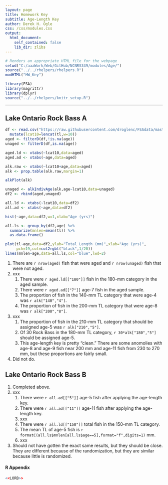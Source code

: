```yaml
---
layout: page
title: Homework Key
subtitle: Age-Length Key
author: Derek H. Ogle
css: /css/modules.css
output:
  html_document:
    self_contained: false
    lib_dir: zlibs
---
```


```r
# Renders an appropriate HTML file for the webpage
setwd("C:/aaaWork/Web/GitHub/NCNRS349/modules/Age/")
source("../../rhelpers/rhelpers.R")
modHTML("HW_Key")
```

```r
library(FSA)
library(magrittr)
library(dplyr)
source("../../rhelpers/knitr_setup.R")
```

----

## Lake Ontario Rock Bass A

```r
df <- read.csv("https://raw.githubusercontent.com/droglenc/FSAdata/master/data-raw/RockBassLO2.csv") %>%
  mutate(lcat10=lencat(tl,w=10))
aged <- filterD(df,!is.na(age))
unaged <- filterD(df,is.na(age))

aged.ld <- xtabs(~lcat10,data=aged)
aged.ad <- xtabs(~age,data=aged)

alk.raw <- xtabs(~lcat10+age,data=aged)
alk <- prop.table(alk.raw,margin=1)

alkPlot(alk)

unaged <- alkIndivAge(alk,age~lcat10,data=unaged)
df2 <- rbind(aged,unaged)

all.ld <- xtabs(~lcat10,data=df2)
all.ad <- xtabs(~age,data=df2)

hist(~age,data=df2,w=1,xlab="Age (yrs)")

all.ls <- group_by(df2,age) %>%
  summarize(mnlen=mean(tl)) %>%
  as.data.frame()

plot(tl~age,data=df2,ylab="Total Length (mm)",xlab="Age (yrs)",
     pch=19,col=col2rgbt("black",1/20))
lines(mnlen~age,data=all.ls,col="blue",lwd=2)
```

1. There are `r nrow(aged)` fish that were aged and `r nrow(unaged)` fish that were not aged.
1. xxx
    1. There were `r aged.ld[["180"]]` fish in the 180-mm category in the aged sample.
    1. There were `r aged.ad[["7"]]` age-7 fish in the aged sample.
    1. The proportion of fish in the 140-mm TL category that were age-4 was `r alk["140","4"]`.
    1. The proportion of fish in the 200-mm TL category that were age-8 was `r alk["200","8"]`.
1. xxx
    1. The proportion of fish in the 210-mm TL category that should be assigned age-5 was `r alk["210","5"]`.
    1. Of 30 Rock Bass in the 180-mm TL category, `r 30*alk["180","5"]` should be assigned age-5.
    1. This age-length key is pretty "clean." There are some anomolies with age-8 and age-9 fish near 200 mm and age-11 fish from 230 to 270 mm, but these proportions are fairly small.
1. Did not do.

## Lake Ontario Rock Bass B
1. Completed above.
1. xxx
    1. There were `r all.ad[["5"]]` age-5 fish after applying the age-length key.
    1. There were `r all.ad[["11"]]` age-11 fish after applying the age-length key.
    1. xxx
    1. There were `r all.ld[["150"]]` total fish in the 150-mm TL category.
    1. The mean TL of age-5 fish is `r formatC(all.ls$mnlen[all.ls$age==5],format="f",digits=1)` mm.
    1. xxx
1. Should not have gotten the exact same results, but they should be close. They are different because of the randomization, but they are similar because little is randomized.

#### R Appendix
```r
<<LORB>>
```

